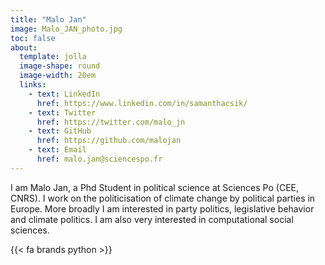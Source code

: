 ```yaml
---
title: "Malo Jan"
image: Malo_JAN_photo.jpg
toc: false
about: 
  template: jolla
  image-shape: round
  image-width: 20em
  links:
    - text: LinkedIn
      href: https://www.linkedin.com/in/samanthacsik/
    - text: Twitter
      href: https://twitter.com/malo_jn
    - text: GitHub
      href: https://github.com/malojan
    - text: Email
      href: malo.jan@sciencespo.fr
---
```

        
I am Malo Jan, a Phd Student in political science at Sciences Po (CEE, CNRS). I work on the politicisation of climate change by political parties in Europe. More broadly I am interested in party politics, legislative behavior and climate politics. I am also very interested in computational social sciences. 

{{< fa brands python >}}
